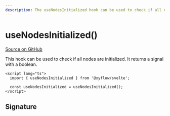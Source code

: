 ```yaml
---
description: The useNodesInitialized hook can be used to check if all nodes are initialized.
---
```


# useNodesInitialized()

[Source on GitHub](https://github.com/xyflow/xyflow/blob/main/packages/svelte/src/lib/hooks/useInitialized.ts#L8-L13)

This hook can be used to check if all nodes are initialized. It returns a signal with a boolean.

```svelte
<script lang="ts">
  import { useNodesInitialized } from '@xyflow/svelte';

  const useNodesInitialized = useNodesInitialized();
</script>
```

## Signature

<APIDocs functionName="useNodesInitialized" />
